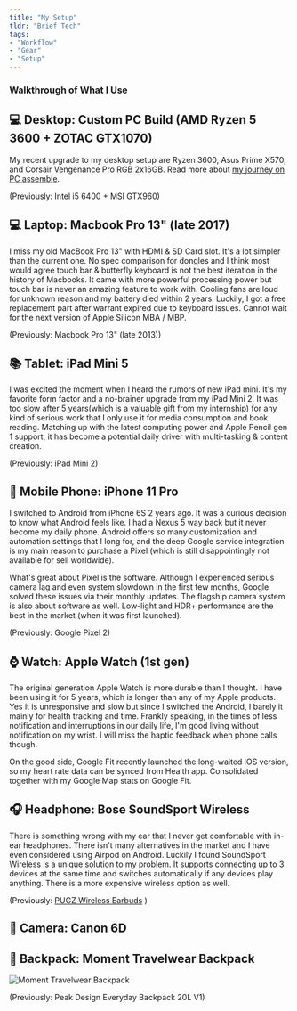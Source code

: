 ```yaml
---
title: "My Setup"
tldr: "Brief Tech"
tags: 
- "Workflow"
- "Gear"
- "Setup"
---
```


<Centered>
    <ButtonPill
    lefticon={faChevronLeft}
    text="Back To Tools & Resources"
    to="/resources"
    isSecondary
    />
</Centered>
<PageTitle title="My Setup" type="primary" />

### Walkthrough of What I Use

## 💻 Desktop: Custom PC Build (AMD Ryzen 5 3600 + ZOTAC GTX1070)

My recent upgrade to my desktop setup are Ryzen 3600, Asus Prime X570, and Corsair Vengenance Pro RGB 2x16GB. Read more about [my journey on PC assemble](https://desktopofsamuel.com/a-journey-of-computer-setup).

(Previously: Intel i5 6400 + MSI GTX960)


## 💻 Laptop: Macbook Pro 13" (late 2017)

I miss my old MacBook Pro 13" with HDMI & SD Card slot. It's a lot simpler than the current one. No spec comparison for dongles and I think most would agree touch bar & butterfly keyboard is not the best iteration in the history of Macbooks. It came with more powerful processing power but touch bar is never an amazing feature to work with. Cooling fans are loud for unknown reason and my battery died within 2 years. Luckily, I got a free replacement part after warrant expired due to keyboard issues. Cannot wait for the next version of Apple Silicon MBA / MBP.

(Previously: Macbook Pro 13" (late 2013))

## 📚 Tablet: iPad Mini 5

I was excited the moment when I heard the rumors of new iPad mini. It's my favorite form factor and a no-brainer upgrade from my iPad Mini 2. It was too slow after 5 years(which is a valuable gift from my internship) for any kind of serious work that I only use it for media consumption and book reading. Matching up with the latest computing power and Apple Pencil gen 1 support, it has become a potential daily driver with multi-tasking & content creation.

(Previously: iPad Mini 2)

## 📱 Mobile Phone: iPhone 11 Pro

I switched to Android from iPhone 6S 2 years ago. It was a curious decision to know what Android feels like. I had a Nexus 5 way back but it never become my daily phone. Android offers so many customization and automation settings that I long for, and the deep Google service integration is my main reason to purchase a Pixel (which is still disappointingly not available for sell worldwide).

What's great about Pixel is the software. Although I experienced serious camera lag and even system slowdown in the first few months, Google solved these issues via their monthly updates. The flagship camera system is also about software as well. Low-light and HDR+ performance are the best in the market (when it was first launched). 

(Previously: Google Pixel 2)

## ⌚ Watch: Apple Watch (1st gen)

The original generation Apple Watch is more durable than I thought. I have been using it for 5 years, which is longer than any of my Apple products. Yes it is unresponsive and slow but since I switched the Android, I barely it mainly for health tracking and time. Frankly speaking, in the times of less notification and interruptions in our daily life, I'm good living without notification on my wrist. I will miss the haptic feedback when phone calls though. 

On the good side, Google Fit recently launched the long-waited iOS version, so my heart rate data can be synced from Health app. Consolidated together with my Google Map stats on Google Fit. 

## 🎧 Headphone: Bose SoundSport Wireless

There is something wrong with my ear that I never get comfortable with in-ear headphones. There isn't many alternatives in the market and I have even considered using Airpod on Android. Luckily I found SoundSport Wireless is a unique solution to my problem. It supports connecting up to 3 devices at the same time and switches automatically if any devices play anything. There is a more expensive wireless option as well. 

(Previously: [PUGZ Wireless Earbuds](/pugz/) )

## 📸 Camera: Canon 6D

## 🎒 Backpack: Moment Travelwear Backpack 

![Moment Travelwear Backpack](../../static/images/setup/moment-backpack.jpg)

(Previously: Peak Design Everyday Backpack 20L V1) 